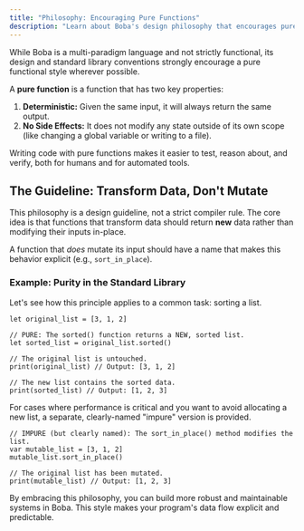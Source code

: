 ```yaml
---
title: "Philosophy: Encouraging Pure Functions"
description: "Learn about Boba's design philosophy that encourages pure functions for more predictable and testable code."
---
```


While Boba is a multi-paradigm language and not strictly functional, its design and standard library conventions strongly encourage a pure functional style wherever possible.

A **pure function** is a function that has two key properties:

1.  **Deterministic:** Given the same input, it will always return the same output.
2.  **No Side Effects:** It does not modify any state outside of its own scope (like changing a global variable or writing to a file).

Writing code with pure functions makes it easier to test, reason about, and verify, both for humans and for automated tools.

## The Guideline: Transform Data, Don't Mutate

This philosophy is a design guideline, not a strict compiler rule. The core idea is that functions that transform data should return **new** data rather than modifying their inputs in-place.

A function that *does* mutate its input should have a name that makes this behavior explicit (e.g., `sort_in_place`).

### Example: Purity in the Standard Library

Let's see how this principle applies to a common task: sorting a list.

```boba
let original_list = [3, 1, 2]

// PURE: The sorted() function returns a NEW, sorted list.
let sorted_list = original_list.sorted()

// The original list is untouched.
print(original_list) // Output: [3, 1, 2]

// The new list contains the sorted data.
print(sorted_list) // Output: [1, 2, 3]
```

For cases where performance is critical and you want to avoid allocating a new list, a separate, clearly-named "impure" version is provided.

```boba
// IMPURE (but clearly named): The sort_in_place() method modifies the list.
var mutable_list = [3, 1, 2]
mutable_list.sort_in_place()

// The original list has been mutated.
print(mutable_list) // Output: [1, 2, 3]
```

By embracing this philosophy, you can build more robust and maintainable systems in Boba. This style makes your program's data flow explicit and predictable.